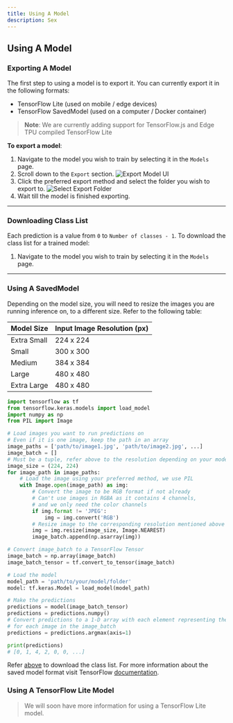 ```yaml
---
title: Using A Model
description: Sex
---
```


## Using A Model

### Exporting A Model

The first step to using a model is to export it. You can currently export it in the following formats:

-   TensorFlow Lite (used on mobile / edge devices)
-   TensorFlow SavedModel (used on a computer / Docker container)

> **Note**: We are currently adding support for TensorFlow.js and Edge TPU compiled TensorFlow Lite

**To export a model**:

1.  Navigate to the model you wish to train by selecting it in the `Models` page.
2.  Scroll down to the `Export` section.
    ![Export Model UI][1]
3.  Click the preferred export method and select the folder you wish to export to.
    ![Select Export Folder][2]
4.  Wait till the model is finished exporting.

---

### Downloading Class List

Each prediction is a value from `0` to `Number of classes - 1`. To download the class list for a trained model:

1. Navigate to the model you wish to train by selecting it in the `Models` page.

---

### Using A SavedModel

Depending on the model size, you will need to resize the images you are running inference on, to a different size.
Refer to the following table:

| **Model Size** | **Input Image Resolution (px)** |
| -------------- | ------------------------------- |
| Extra Small    | 224 x 224                       |
| Small          | 300 x 300                       |
| Medium         | 384 x 384                       |
| Large          | 480 x 480                       |
| Extra Large    | 480 x 480                       |

```py
import tensorflow as tf
from tensorflow.keras.models import load_model
import numpy as np
from PIL import Image

# Load images you want to run predictions on
# Even if it is one image, keep the path in an array
image_paths = ['path/to/image1.jpg', 'path/to/image2.jpg', ...]
image_batch = []
# Must be a tuple, refer above to the resolution depending on your model size
image_size = (224, 224)
for image_path in image_paths:
    # Load the image using your preferred method, we use PIL
    with Image.open(image_path) as img:
        # Convert the image to be RGB format if not already
        # Can't use images in RGBA as it contains 4 channels,
        # and we only need the color channels
        if img.format != 'JPEG':
            img = img.convert('RGB')
        # Resize image to the corresponding resolution mentioned above
        img = img.resize(image_size, Image.NEAREST)
        image_batch.append(np.asarray(img))

# Convert image_batch to a TensorFlow Tensor
image_batch = np.array(image_batch)
image_batch_tensor = tf.convert_to_tensor(image_batch)

# Load the model
model_path = 'path/to/your/model/folder'
model: tf.keras.Model = load_model(model_path)

# Make the predictions
predictions = model(image_batch_tensor)
predictions = predictions.numpy()
# Convert predictions to a 1-D array with each element representing the prediction
# for each image in the image_batch
predictions = predictions.argmax(axis=1)

print(predictions)
# [0, 1, 4, 2, 0, 0, ...]
```

Refer [above][4] to download the class list. For more information about the saved model format visit TensorFlow [documentation][3].

### Using A TensorFlow Lite Model

> We will soon have more information for using a TensorFlow Lite model.

[1]: /docs/ui/image-classification-using/1.jpg 'Export Model UI'
[2]: /docs/ui/image-classification-using/2.jpg 'Select Export Folder'
[3]: https://www.tensorflow.org/guide/saved_model 'Saved Model Format Details'
[4]: #downloading-class-list 'Downloading Class List'
